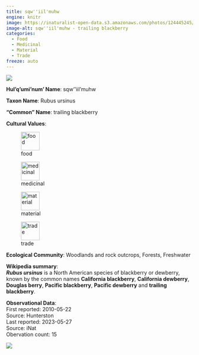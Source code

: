 ```yaml
---
title: sqw''iil'muhw
engine: knitr
image: https://inaturalist-open-data.s3.amazonaws.com/photos/124445245/medium.jpg
image-alt: sqw''iil'muhw - trailing blackberry
categories:
  - Food
  - Medicinal
  - Material
  - Trade
freeze: auto
---
```

![](https://inaturalist-open-data.s3.amazonaws.com/photos/124445245/medium.jpg){fig-alt="sqw''iil'muhw - trailing blackberry"}

**Hul'q'umi'num' Name**: sqw''iil'muhw



**Taxon Name**: Rubus ursinus

**"Common" Name**: trailing blackberry

**Cultural Values**:  

::: {layout-nrow=1 style="width:60%"}
![food](/files/food.svg){width=50px}

![medicinal](/files/medicinal.svg){width=50px}

![material](/files/material.svg){width=50px}

![trade](/files/trade.svg){width=50px}
:::

**Ecological Community**: Woodlands and rock outcrops, Forests, Freshwater

**Wikipedia summary**:  
<i><b>Rubus ursinus</b></i> is a North American species of blackberry or dewberry, known by the common names <b>California blackberry</b>, <b>California dewberry</b>, <b>Douglas berry</b>, <b>Pacific blackberry</b>, <b>Pacific dewberry</b> and <b>trailing blackberry</b>.

**Observational Data**:   
First reported: 2010-05-22  
Source: Hunterston  
Last reported: 2023-05-27  
Source: iNat  
Obervation count: 15

![](community_dist.png)
